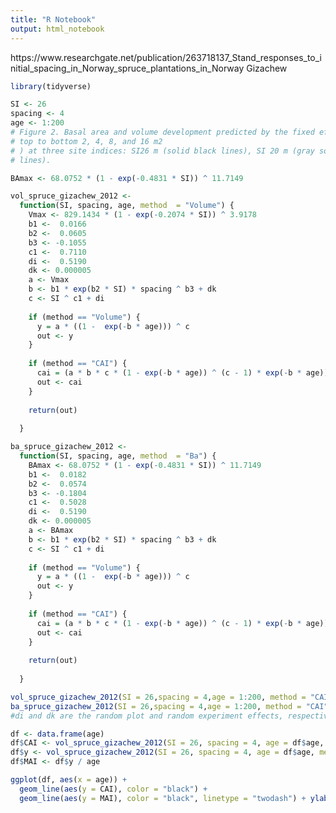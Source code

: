 ```yaml
---
title: "R Notebook"
output: html_notebook
---
```


https://www.researchgate.net/publication/263718137_Stand_responses_to_initial_spacing_in_Norway_spruce_plantations_in_Norway
Gizachew

```r
library(tidyverse)
```


```r
SI <- 26
spacing <- 4
age <- 1:200
# Figure 2. Basal area and volume development predicted by the fixed effects parameters of the mixed models for four initial spacings (from
# top to bottom 2, 4, 8, and 16 m2
# ) at three site indices: SI26 m (solid black lines), SI 20 m (gray solid lines), and SI 14 m (gray broken
# lines).

BAmax <- 68.0752 * (1 - exp(-0.4831 * SI)) ^ 11.7149

vol_spruce_gizachew_2012 <-
  function(SI, spacing, age, method  = "Volume") {
    Vmax <- 829.1434 * (1 - exp(-0.2074 * SI)) ^ 3.9178
    b1 <-  0.0166
    b2 <-  0.0605
    b3 <- -0.1055
    c1 <-  0.7110
    di <-  0.5190
    dk <- 0.000005
    a <- Vmax
    b <- b1 * exp(b2 * SI) * spacing ^ b3 + dk
    c <- SI ^ c1 + di
    
    if (method == "Volume") {
      y = a * ((1 -  exp(-b * age))) ^ c
      out <- y
    }
    
    if (method == "CAI") {
      cai = (a * b * c * (1 - exp(-b * age)) ^ (c - 1) * exp(-b * age))
      out <- cai
    }
    
    return(out)
    
  }

ba_spruce_gizachew_2012 <-
  function(SI, spacing, age, method  = "Ba") {
    BAmax <- 68.0752 * (1 - exp(-0.4831 * SI)) ^ 11.7149
    b1 <-  0.0182
    b2 <-  0.0574
    b3 <- -0.1804
    c1 <-  0.5028
    di <-  0.5190
    dk <- 0.000005
    a <- BAmax
    b <- b1 * exp(b2 * SI) * spacing ^ b3 + dk
    c <- SI ^ c1 + di
    
    if (method == "Volume") {
      y = a * ((1 -  exp(-b * age))) ^ c
      out <- y
    }
    
    if (method == "CAI") {
      cai = (a * b * c * (1 - exp(-b * age)) ^ (c - 1) * exp(-b * age))
      out <- cai
    }
    
    return(out)
    
  }

vol_spruce_gizachew_2012(SI = 26,spacing = 4,age = 1:200, method = "CAI")
ba_spruce_gizachew_2012(SI = 26,spacing = 4,age = 1:200, method = "CAI")
#di and dk are the random plot and random experiment effects, respectively.

df <- data.frame(age)
df$CAI <- vol_spruce_gizachew_2012(SI = 26, spacing = 4, age = df$age, method = "CAI")
df$y <- vol_spruce_gizachew_2012(SI = 26, spacing = 4, age = df$age, method = "Volume")
df$MAI <- df$y / age

ggplot(df, aes(x = age)) +
  geom_line(aes(y = CAI), color = "black") +
  geom_line(aes(y = MAI), color = "black", linetype = "twodash") + ylab("m3/ha/år") + xlab("Alder") +  xlim(0, 110)
```





